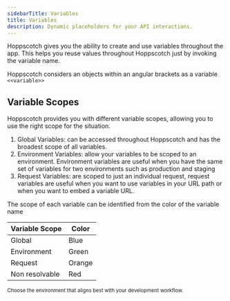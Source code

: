 ```yaml
---
sidebarTitle: Variables
title: Variables
description: Dynamic placeholders for your API interactions.
---
```


Hoppscotch gives you the ability to create and use variables throughout the app. This helps you reuse values throughout Hoppscotch just by invoking the variable name. 

Hoppscotch considers an objects within an angular brackets as a variable `<<variable>>`

## Variable Scopes

Hoppscotch provides you with different variable scopes, allowing you to use the right scope for the situation.

1. Global Variables: can be accessed throughout Hoppscotch and has the broadest scope of all variables. 
2. Environment Variables: allow your variables to be scoped to an environment. Environment variables are useful when you have the same set of variables for two environments such as production and staging
3. Request Variables: are scoped to just an individual request, request variables are useful when you want to use variables in your URL path or when you want to embed a variable URL.

The scope of each variable can be identified from the color of the variable name 

| Variable Scope | Color |
| --- | --- |
| Global | Blue |
| Environment | Green |
| Request | Orange |
| Non resolvable | Red |

<CardGroup cols={1}>
  <Card title="Environments" iconType="light" icon="circle-arrow-right" href="/documentation/features/environments">
    <sub>Choose the environment that aligns best with your development workflow.</sub>
  </Card>
</CardGroup>